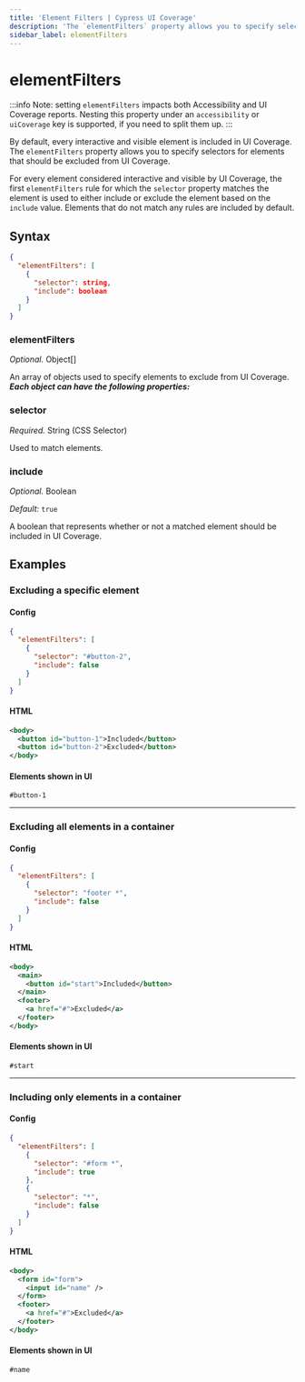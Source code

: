 ```yaml
---
title: 'Element Filters | Cypress UI Coverage'
description: 'The `elementFilters` property allows you to specify selectors for elements that should be excluded from UI Coverage.'
sidebar_label: elementFilters
---
```


# elementFilters

<UICovAddon />

:::info
Note: setting `elementFilters` impacts both Accessibility and UI Coverage
reports. Nesting this property under an `accessibility` or `uiCoverage` key is
supported, if you need to split them up.
:::

By default, every interactive and visible element is included in UI Coverage. The `elementFilters` property allows you to specify selectors for elements that should be excluded from UI Coverage.

For every element considered interactive and visible by UI Coverage, the first `elementFilters` rule for which the `selector` property matches the element is used to either include or exclude the element based on the `include` value. Elements that do not match any rules are included by default.

## Syntax

```json
{
  "elementFilters": [
    {
      "selector": string,
      "include": boolean
    }
  ]
}
```

### elementFilters

_Optional._ Object\[]

An array of objects used to specify elements to exclude from UI Coverage. _**Each object can have the following properties:**_

### selector

_Required._ String (CSS Selector)

Used to match elements.

### include

_Optional._ Boolean

_Default:_ `true`

A boolean that represents whether or not a matched element should be included in UI Coverage.

## Examples

### Excluding a specific element

#### Config

```json
{
  "elementFilters": [
    {
      "selector": "#button-2",
      "include": false
    }
  ]
}
```

#### HTML

```xml
<body>
  <button id="button-1">Included</button>
  <button id="button-2">Excluded</button>
</body>
```

#### Elements shown in UI

```
#button-1
```

---

### Excluding all elements in a container

#### Config

```json
{
  "elementFilters": [
    {
      "selector": "footer *",
      "include": false
    }
  ]
}
```

#### HTML

```xml
<body>
  <main>
    <button id="start">Included</button>
  </main>
  <footer>
    <a href="#">Excluded</a>
  </footer>
</body>
```

#### Elements shown in UI

```
#start
```

---

### Including only elements in a container

#### Config

```json
{
  "elementFilters": [
    {
      "selector": "#form *",
      "include": true
    },
    {
      "selector": "*",
      "include": false
    }
  ]
}
```

#### HTML

```xml
<body>
  <form id="form">
    <input id="name" />
  </form>
  <footer>
    <a href="#">Excluded</a>
  </footer>
</body>
```

#### Elements shown in UI

```
#name
```
